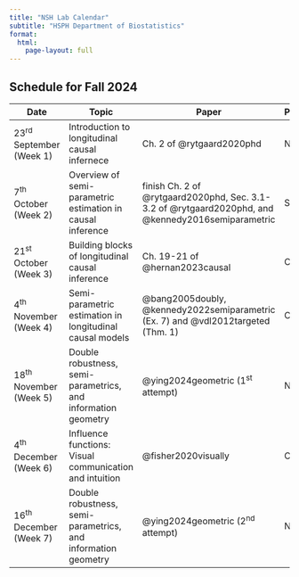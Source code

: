 ```yaml
---
title: "NSH Lab Calendar"
subtitle: "HSPH Department of Biostatistics"
format:
  html:
    page-layout: full
---
```


## Schedule for Fall 2024

| Date                      | Topic                  | Paper            | Presenter   |
|---------------------------|------------------------|------------------|-------------|
| 23^rd^ September (Week 1) | Introduction to longitudinal causal infernece | Ch. 2 of @rytgaard2020phd | NSH |
| 7^th^ October (Week 2)    | Overview of semi-parametric estimation in causal inference | finish Ch. 2 of @rytgaard2020phd, Sec. 3.1-3.2 of @rytgaard2020phd, and @kennedy2016semiparametric | SVB |
| 21^st^ October (Week 3)   | Building blocks of longitudinal causal inference | Ch. 19-21 of @hernan2023causal | CT |
| 4^th^ November (Week 4)   | Semi-parametric estimation in longitudinal causal models | @bang2005doubly, @kennedy2022semiparametric (Ex. 7) and @vdl2012targeted (Thm. 1) | CJ |
| 18^th^ November (Week 5)  | Double robustness, semi-parametrics, and information geometry | @ying2024geometric (1^st^ attempt) | NSH |
| 4^th^ December (Week 6)   | Influence functions: Visual communication and intuition | @fisher2020visually | CJ |
| 16^th^ December (Week 7)  | Double robustness, semi-parametrics, and information geometry | @ying2024geometric (2^nd^ attempt) | NH |
